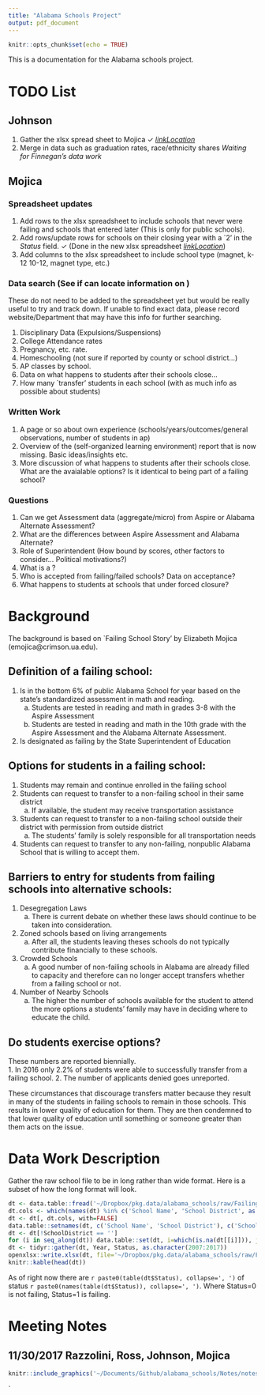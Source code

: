 ```yaml
---
title: "Alabama Schools Project"
output: pdf_document
---
```


```r
knitr::opts_chunk$set(echo = TRUE)
```

This is a documentation for the Alabama schools project. 

# TODO List

## Johnson
1. Gather the xlsx spread sheet to Mojica $\checkmark$ *[linkLocation](https://www.dropbox.com/s/ppctui3w1tpye05/Failing%20Schools%20Panel%20Reformat.xlsx?dl=0)*
2. Merge in data such as graduation rates, race/ethnicity shares *Waiting for Finnegan's data work*

##  Mojica

### Spreadsheet updates

1. Add rows to the xlsx spreadsheet to include schools that never were failing and schools that entered later (This is only for public schools). 
2. Add rows/update rows for schools on their closing year with a `2' in the *Status* field. $\checkmark$ 
(Done in the new xlsx spreadsheet *[linkLocation](https://www.dropbox.com/s/ppctui3w1tpye05/Failing%20Schools%20Panel%20Reformat.xlsx?dl=0)*) 
3. Add columns to the xlsx spreadsheet to include school type (magnet, k-12 10-12, magnet type, etc.)

### Data search (See if can locate information on )

These do not need to be added to the spreadsheet yet but would be really useful to try and track down. If unable to find exact data, please record website/Department that may have this info for further searching.

1. Disciplinary Data (Expulsions/Suspensions)
2. College Attendance rates
3. Pregnancy, etc. rate.
4. Homeschooling (not sure if reported by county or school district...)
5. AP classes by school.
6. Data on what happens to students after their schools close...
7. How many `transfer' students in each school (with as much info as possible about students)

### Written Work

1. A page or so about own experience (schools/years/outcomes/general observations, number of students in ap)
2. Overview of the (self-organized learning environment) report that is now missing. Basic ideas/insights etc.
3. More discussion of what happens to students after their schools close. What are the avaialable options? Is it identical to being part of a failing school?

### Questions

1. Can we get Assessment data (aggregate/micro) from Aspire or Alabama Alternate Assessment? 
2. What are the differences between Aspire Assessment and Alabama Alternate?
3. Role of Superintendent (How bound by scores, other factors to consider... Political motivations?)
4. What is a \textit{non-failing, nonpublic Alabama School that is willing to accept them}? 
5. Who is accepted from failing/failed schools? Data on acceptance?
6. What happens to students at schools that under forced closure?


\clearpage

# Background 

The background is based on `Failing School Story' by Elizabeth Mojica (emojica@crimson.ua.edu).

## Definition of a failing school:

1. Is in the bottom 6% of public Alabama School for year based on the state’s standardized assessment in math and reading. 
    a. Students are tested in reading and math in grades 3-8 with the Aspire Assessment 
    b. Students are tested in reading and math in the 10th grade with the Aspire Assessment and the Alabama Alternate Assessment. 
2. Is designated as failing by the State Superintendent of Education

## Options for students in a failing school:

1. Students may remain and continue enrolled in the failing school
2. Students can request to transfer to a non-failing school in their same district
    a. If available, the student may receive transportation assistance 
3. Students can request to transfer to a non-failing school outside their district with permission from outside district 
    a. The students’ family is solely responsible for all transportation needs 
4. Students can request to transfer to any non-failing, nonpublic Alabama School that is willing to accept them.

## Barriers to entry for students from failing schools into alternative schools:

1. Desegregation Laws
    a. There is current debate on whether these laws should continue to be taken into consideration. 
2. Zoned schools based on living arrangements
    a. After all, the students leaving theses schools do not typically contribute financially to these schools. 
3. Crowded Schools
    a. A good number of non-failing schools in Alabama are already filled to capacity and therefore can no longer accept transfers whether from a failing school or not.
4. Number of Nearby Schools
    a. The higher the number of schools available for the student to attend the more options a students’ family may have in deciding where to educate the child. 

## Do students exercise options?

These numbers are reported biennially.  
1. In 2016 only 2.2% of students were able to successfully transfer from a failing school. 
2. The number of applicants denied goes unreported. 

These circumstances that discourage transfers matter because they result in many of the students in failing schools to remain in those schools. This results in lower quality of education for them. They are then condemned to that lower quality of education until something or someone greater than them acts on the issue.

# Data Work Description

Gather the raw school file to be in long rather than wide format. Here is a subset of how the long format will look.

```r
dt <- data.table::fread('~/Dropbox/pkg.data/alabama_schools/raw/Failing Schools Panel.csv', header = TRUE)
dt.cols <- which(names(dt) %in% c('School Name', 'School District', as.character(2007:2017)))
dt <- dt[, dt.cols, with=FALSE]
data.table::setnames(dt, c('School Name', 'School District'), c('SchoolName', 'SchoolDistrict'))
dt <- dt[!SchoolDistrict == '']
for (i in seq_along(dt)) data.table::set(dt, i=which(is.na(dt[[i]])), j=i, value=2)
dt <- tidyr::gather(dt, Year, Status, as.character(2007:2017))
openxlsx::write.xlsx(dt, file='~/Dropbox/pkg.data/alabama_schools/raw/Failing Schools Panel Reformat.xlsx')
knitr::kable(head(dt))
```

As of right now there are `r paste0(table(dt$Status), collapse=', ')` of status `r paste0(names(table(dt$Status)), collapse=', ')`. Where Status=0 is not failing, Status=1 is failing.

\clearpage

# Meeting Notes

## 11/30/2017 Razzolini, Ross, Johnson, Mojica

```r
knitr::include_graphics('~/Documents/Github/alabama_schools/Notes/notes_11_30_2017.jpg')
```

`
